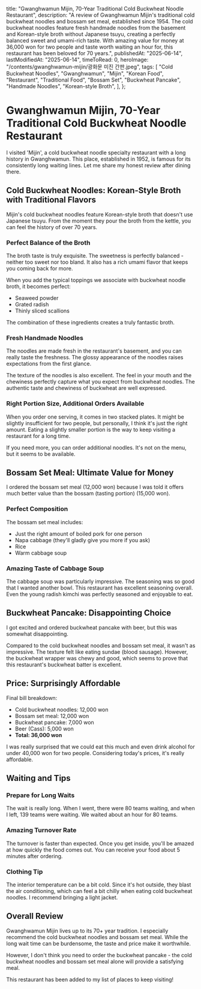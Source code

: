   title:
    "Gwanghwamun Mijin, 70-Year Traditional Cold Buckwheat Noodle Restaurant",
  description:
    "A review of Gwanghwamun Mijin's traditional cold buckwheat noodles and bossam set meal, established since 1954. The cold buckwheat noodles feature fresh handmade noodles from the basement and Korean-style broth without Japanese tsuyu, creating a perfectly balanced sweet and umami-rich taste. With amazing value for money at 36,000 won for two people and taste worth waiting an hour for, this restaurant has been beloved for 70 years.",
  publishedAt: "2025-06-14",
  lastModifiedAt: "2025-06-14",
  timeToRead: 0,
  heroImage: "/contents/gwanghwamun-mijin/광화문 미진 간판.jpeg",
  tags: [
    "Cold Buckwheat Noodles",
    "Gwanghwamun",
    "Mijin",
    "Korean Food",
    "Restaurant",
    "Traditional Food",
    "Bossam Set",
    "Buckwheat Pancake",
    "Handmade Noodles",
    "Korean-style Broth",
  ],
};

# Gwanghwamun Mijin, 70-Year Traditional Cold Buckwheat Noodle Restaurant

I visited 'Mijin', a cold buckwheat noodle specialty restaurant with a long history in Gwanghwamun. This place, established in 1952, is famous for its consistently long waiting lines. Let me share my honest review after dining there.

## Cold Buckwheat Noodles: Korean-Style Broth with Traditional Flavors

Mijin's cold buckwheat noodles feature Korean-style broth that doesn't use Japanese tsuyu. From the moment they pour the broth from the kettle, you can feel the history of over 70 years.

### Perfect Balance of the Broth

The broth taste is truly exquisite. The sweetness is perfectly balanced - neither too sweet nor too bland. It also has a rich umami flavor that keeps you coming back for more.

When you add the typical toppings we associate with buckwheat noodle broth, it becomes perfect:

- Seaweed powder
- Grated radish
- Thinly sliced scallions

The combination of these ingredients creates a truly fantastic broth.

### Fresh Handmade Noodles

The noodles are made fresh in the restaurant's basement, and you can really taste the freshness. The glossy appearance of the noodles raises expectations from the first glance.

The texture of the noodles is also excellent. The feel in your mouth and the chewiness perfectly capture what you expect from buckwheat noodles. The authentic taste and chewiness of buckwheat are well expressed.

### Right Portion Size, Additional Orders Available

When you order one serving, it comes in two stacked plates. It might be slightly insufficient for two people, but personally, I think it's just the right amount. Eating a slightly smaller portion is the way to keep visiting a restaurant for a long time.

If you need more, you can order additional noodles. It's not on the menu, but it seems to be available.

## Bossam Set Meal: Ultimate Value for Money

I ordered the bossam set meal (12,000 won) because I was told it offers much better value than the bossam (tasting portion) (15,000 won).

### Perfect Composition

The bossam set meal includes:

- Just the right amount of boiled pork for one person
- Napa cabbage (they'll gladly give you more if you ask)
- Rice
- Warm cabbage soup

### Amazing Taste of Cabbage Soup

The cabbage soup was particularly impressive. The seasoning was so good that I wanted another bowl. This restaurant has excellent seasoning overall. Even the young radish kimchi was perfectly seasoned and enjoyable to eat.

## Buckwheat Pancake: Disappointing Choice

I got excited and ordered buckwheat pancake with beer, but this was somewhat disappointing.

Compared to the cold buckwheat noodles and bossam set meal, it wasn't as impressive. The texture felt like eating sundae (blood sausage). However, the buckwheat wrapper was chewy and good, which seems to prove that this restaurant's buckwheat batter is excellent.

## Price: Surprisingly Affordable

Final bill breakdown:

- Cold buckwheat noodles: 12,000 won
- Bossam set meal: 12,000 won
- Buckwheat pancake: 7,000 won
- Beer (Cass): 5,000 won
- **Total: 36,000 won**

I was really surprised that we could eat this much and even drink alcohol for under 40,000 won for two people. Considering today's prices, it's really affordable.

## Waiting and Tips

### Prepare for Long Waits

The wait is really long. When I went, there were 80 teams waiting, and when I left, 139 teams were waiting. We waited about an hour for 80 teams.

### Amazing Turnover Rate

The turnover is faster than expected. Once you get inside, you'll be amazed at how quickly the food comes out. You can receive your food about 5 minutes after ordering.

### Clothing Tip

The interior temperature can be a bit cold. Since it's hot outside, they blast the air conditioning, which can feel a bit chilly when eating cold buckwheat noodles. I recommend bringing a light jacket.

## Overall Review

Gwanghwamun Mijin lives up to its 70+ year tradition. I especially recommend the cold buckwheat noodles and bossam set meal. While the long wait time can be burdensome, the taste and price make it worthwhile.

However, I don't think you need to order the buckwheat pancake - the cold buckwheat noodles and bossam set meal alone will provide a satisfying meal.

This restaurant has been added to my list of places to keep visiting!
